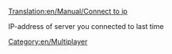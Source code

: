 [[Translation:en/Manual/Connect to ip]]


IP-address of server you connected to last time

[[Category:en/Multiplayer]]